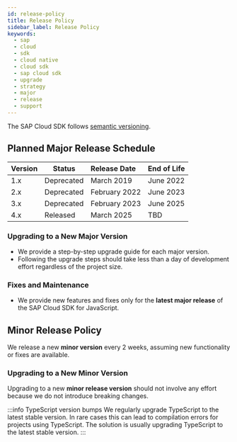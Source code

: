 ```yaml
---
id: release-policy
title: Release Policy
sidebar_label: Release Policy
keywords:
  - sap
  - cloud
  - sdk
  - cloud native
  - cloud sdk
  - sap cloud sdk
  - upgrade
  - strategy
  - major
  - release
  - support
---
```


The SAP Cloud SDK follows [semantic versioning](https://semver.org/).

## Planned Major Release Schedule

| Version | Status     | Release Date  | End of Life |
| :------ | ---------- | :------------ | :---------- |
| 1.x     | Deprecated | March 2019    | June 2022   |
| 2.x     | Deprecated | February 2022 | June 2023   |
| 3.x     | Deprecated | February 2023 | June 2025   |
| 4.x     | Released   | March 2025    | TBD         |

### Upgrading to a New Major Version

- We provide a step-by-step upgrade guide for each major version.
- Following the upgrade steps should take less than a day of development effort regardless of the project size.

### Fixes and Maintenance

- We provide new features and fixes only for the **latest major release** of the SAP Cloud SDK for JavaScript.

## Minor Release Policy

We release a new **minor version** every 2 weeks, assuming new functionality or fixes are available.

### Upgrading to a New Minor Version

Upgrading to a new **minor release version** should not involve any effort because we do not introduce breaking changes.

:::info TypeScript version bumps
We regularly upgrade TypeScript to the latest stable version.
In rare cases this can lead to compilation errors for projects using TypeScript.
The solution is usually upgrading TypeScript to the latest stable version.
:::
